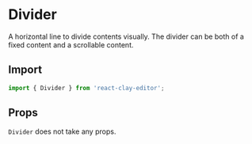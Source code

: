 
<Meta title="API/Divider" />

# Divider

A horizontal line to divide contents visually. The divider can be both of a fixed content and a scrollable content.


<div style={{ display: 'flex', justifyContent: 'center' }}>
  <ApiExplanation colorized="content" />
</div>

## Import

```ts
import { Divider } from 'react-clay-editor';
```

## Props

`Divider` does not take any props.
